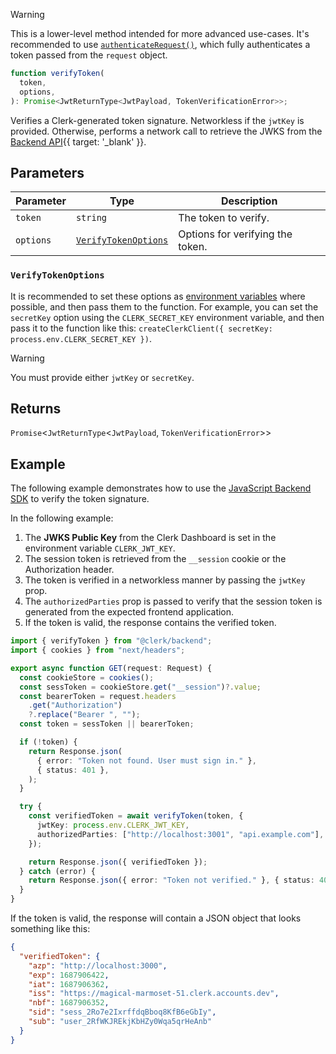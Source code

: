 > [!WARNING]
> This is a lower-level method intended for more advanced use-cases. It's recommended to use [`authenticateRequest()`](/docs/references/backend/authenticate-request), which fully authenticates a token passed from the `request` object.

```ts
function verifyToken(
  token,
  options,
): Promise<JwtReturnType<JwtPayload, TokenVerificationError>>;
```

Verifies a Clerk-generated token signature. Networkless if the `jwtKey` is provided. Otherwise, performs a network call to retrieve the JWKS from the [Backend API](/docs/reference/backend-api/tag/JWKS#operation/GetJWKS){{ target: '_blank' }}.

## Parameters

| Parameter | Type                                          | Description                      |
| --------- | --------------------------------------------- | -------------------------------- |
| `token`   | `string`                                      | The token to verify.             |
| `options` | [`VerifyTokenOptions`](#verify-token-options) | Options for verifying the token. |

### `VerifyTokenOptions`

It is recommended to set these options as [environment variables](/docs/deployments/clerk-environment-variables#api-and-sdk-configuration) where possible, and then pass them to the function. For example, you can set the `secretKey` option using the `CLERK_SECRET_KEY` environment variable, and then pass it to the function like this: `createClerkClient({ secretKey: process.env.CLERK_SECRET_KEY })`.

> [!WARNING]
> You must provide either `jwtKey` or `secretKey`.

<Typedoc src="backend/verify-token-options" />

## Returns

`Promise`\<`JwtReturnType`\<`JwtPayload`, `TokenVerificationError`\>\>

## Example

The following example demonstrates how to use the [JavaScript Backend SDK](/docs/references/backend/overview) to verify the token signature.

In the following example:

1. The **JWKS Public Key** from the Clerk Dashboard is set in the environment variable `CLERK_JWT_KEY`.
1. The session token is retrieved from the `__session` cookie or the Authorization header.
1. The token is verified in a networkless manner by passing the `jwtKey` prop.
1. The `authorizedParties` prop is passed to verify that the session token is generated from the expected frontend application.
1. If the token is valid, the response contains the verified token.

```ts
import { verifyToken } from "@clerk/backend";
import { cookies } from "next/headers";

export async function GET(request: Request) {
  const cookieStore = cookies();
  const sessToken = cookieStore.get("__session")?.value;
  const bearerToken = request.headers
    .get("Authorization")
    ?.replace("Bearer ", "");
  const token = sessToken || bearerToken;

  if (!token) {
    return Response.json(
      { error: "Token not found. User must sign in." },
      { status: 401 },
    );
  }

  try {
    const verifiedToken = await verifyToken(token, {
      jwtKey: process.env.CLERK_JWT_KEY,
      authorizedParties: ["http://localhost:3001", "api.example.com"], // Replace with your authorized parties
    });

    return Response.json({ verifiedToken });
  } catch (error) {
    return Response.json({ error: "Token not verified." }, { status: 401 });
  }
}
```

If the token is valid, the response will contain a JSON object that looks something like this:

```json
{
  "verifiedToken": {
    "azp": "http://localhost:3000",
    "exp": 1687906422,
    "iat": 1687906362,
    "iss": "https://magical-marmoset-51.clerk.accounts.dev",
    "nbf": 1687906352,
    "sid": "sess_2Ro7e2IxrffdqBboq8KfB6eGbIy",
    "sub": "user_2RfWKJREkjKbHZy0Wqa5qrHeAnb"
  }
}
```
